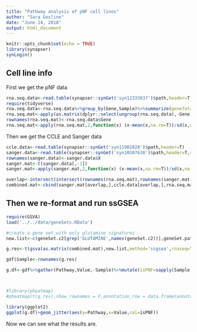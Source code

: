 ```yaml
---
title: "Pathway analysis of pNF cell lines"
author: "Sara Gosline"
date: "June 14, 2018"
output: html_document
---
```


```r
knitr::opts_chunk$set(echo = TRUE)
library(synapser)
synLogin()

```

## Cell line info

First we get the pNF data
```r
rna.seq.data<-read.table(synapser::synGet('syn12333637')$path,header=T,sep='\t')
require(tidyverse)
rna.seq.data<-rna.seq.data%>%group_by(Gene,Sample)%>%summarize(geneTotals=sum(Value))%>%spread(key=Sample,value=geneTotals)
rna.seq.mat<-apply(as.matrix(dplyr::select(ungroup(rna.seq.data),-Gene)),2,as.numeric)
rownames(rna.seq.mat)<-rna.seq.data$Gene
rna.seq.mat<-apply(rna.seq.mat,2,function(x) (x-mean(x,na.rm=T))/sd(x,na.rm=T))

```
Then we get the CCLE and Sanger data
```r

ccle.data<-read.table(synapser::synGet('syn11902828')$path,header=T)
sanger.data<-read.table(synapser::synGet('syn10507638')$path,header=T,sep=',')
rownames(sanger.data)<-sanger.data$X
sanger.mat<-t(sanger.data[,-1])
sanger.mat<-apply(sanger.mat,2,function(x) (x-mean(x,na.rm=T))/sd(x,na.rm=T))

overlap<-intersect(intersect(rownames(rna.seq.mat),rownames(sanger.mat)),rownames(ccle.data))
combined.mat<-cbind(sanger.mat[overlap,],ccle.data[overlap,],rna.seq.mat[overlap,])
```


## Then we re-format and run ssGSEA


```r
require(GSVA)
load('../../data/geneSets.RData')

#create a gene set with only glutamine signatures
new.list<-c(geneSet.c2[grep('GLUTAMINE',names(geneSet.c2))],geneSet.pathway[grep("GLUTAMINE",names(geneSet.pathway))],geneSet.c2[grep('METAB',names(geneSet.c2))],geneSet.pathway[grep("METAB",names(geneSet.pathway))])

g.res<-t(gsva(as.matrix(combined.mat),new.list,method='ssgsea',rnaseq=TRUE,verbose=FALSE))

gdf$Sample<-rownames(g.res)

g.df<-gdf%>%gather(Pathway,Value,-Sample)%>%mutate(isPNF=sapply(Sample,function(x) ifelse(x%in%colnames(rna.seq.data),"NF",ifelse(x%in%colnames(sanger.mat),"Sanger","CCLE"))))



#library(pheatmap)
#pheatmap(t(g.res),show_rownames = F,annotation_row = data.frame(annotations),cellheight=10,cellwidth=10)

library(ggplot2)
ggplot(g.df)+geom_jitter(aes(y=Pathway,x=Value,col=isPNF))
```

Now we can see what the results are.
